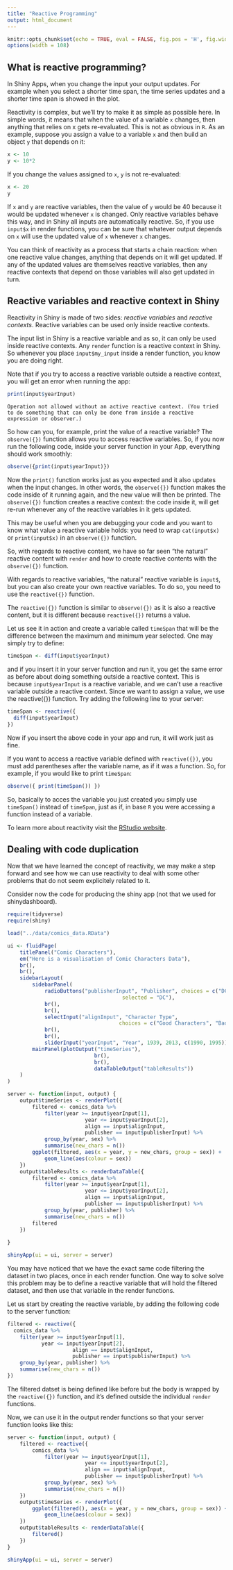 ```yaml
---
title: "Reactive Programming"
output: html_document
---
```


```r
knitr::opts_chunk$set(echo = TRUE, eval = FALSE, fig.pos = 'H', fig.width = 4, fig.height = 3)
options(width = 108)
```


## What is reactive programming?

In Shiny Apps, when you change the input your output updates. For example when you select a shorter time span, the time series updates and a shorter time span is showed in the plot.

Reactivity is complex, but we'll try to make it as simple as possible here. In simple words, it means that when the value of a variable `x` changes, then anything that relies on x gets re-evaluated. This is not as obvious in `R`. As an example, suppose you assign a value to a variable `x` and then build an object `y` that depends on it:

```r
x <- 10
y <- 10*2
```

If you change the values assigned to `x`, `y` is not re-evaluated:


```r
x <- 20
y
```

If `x` and `y` are reactive variables, then the value of `y` would be 40 because it would be updated whenever `x` is changed. Only reactive variables behave this way, and in Shiny all inputs are automatically reactive. So, if you use `input$x` in render functions, you can be sure that whatever output depends on `x` will use the updated value of `x` whenever `x` changes.


You can think of reactivity as a process that starts a chain reaction: when one reactive value changes, anything that depends on it will get updated. If any of the updated values are themselves reactive variables, then any reactive contexts that depend on those variables will also get updated in turn. 


## Reactive variables and reactive context in Shiny

Reactivity in Shiny is made of two sides: _reactive variables_ and _reactive contexts_. Reactive variables can be used only inside reactive contexts.


The input list in Shiny is a reactive variable and as so, it can only be used inside reactive contexts. Any `render` function is a reactive context in Shiny. So whenever you place `input$my_input` inside a render function, you know you are doing right. 


Note that if you try to access a reactive variable outside a reactive context, you will get an error when running the app:

```r
print(input$yearInput)
```

`Operation not allowed without an active reactive context. (You tried to do something that can only be done from inside a reactive expression or observer.)`

So how can you, for example, print the value of a reactive variable? The `observe({})` function allows you to access reactive variables. So, if you now run the following code, inside your server function in your App, everything should work smoothly:

```r
observe({print(input$yearInput)})
```


Now the `print()` function works just as you expected and it also updates when the input changes. In other words, the `observe({})` function makes the code inside of it running again, and the new value will then be printed. The `observe({})` function creates a reactive context: the code inside it, will get re-run whenever any of the reactive variables in it gets updated.


This may be useful when you are debugging your code and you want to know what value a reactive variable holds: you need to wrap `cat(input$x)` or `print(input$x)` in an `observe({})` function.


So, with regards to reactive content, we have so far seen "the natural" reactive content with `render` and how to create reactive contents with the `observe({})` function.

<!-- todo: correct the terminology here -->

With regards to reactive variables, "the natural" reactive variable is `input$`, but you can also create your own reactive variables. To do so, you need to use the `reactive({})` function. 


The `reactive({})` function is similar to `observe({})` as it is also a reactive content, but it is different because `reactive({})` returns a value.


Let us see it in action and create a variable called `timeSpan` that will be the difference between the maximum and minimum year selected. One may simply try to define:

```r

timeSpan <- diff(input$yearInput)

```

and if you insert it in your server function and run it, you get the same error as before about doing something outside a reactive context. This is because `input$yearInput` is a reactive variable, and we can’t use a reactive variable outside a reactive context. Since we want to assign a value, we use the reactive({}) function. Try adding the following line to your server:

```r
timeSpan <- reactive({
  diff(input$yearInput)
})
```

Now if you insert the above code in your app and run, it will work just as fine. 

If you want to access a reactive variable defined with `reactive({})`, you must add parentheses after the variable name, as if it was a function. So, for example, if you would like to print `timeSpan`:

```r
observe({ print(timeSpan()) })
```

So, basically to acces the variable you just created you simply use `timeSpan()` instead of `timeSpan`, just as if, in base `R` you were accessing a function instead of a variable.


To learn more about reactivity visit the [RStudio website](https://shiny.rstudio.com/articles/reactivity-overview.html).


## Dealing with code duplication

Now that we have learned the concept of reactivity, we may make a step forward and see how we can use reactivity to deal with some other problems that do not seem explicitely related to it.


Consider now the code for producing the shiny app (not that we used for shinydashboard). 

```r


require(tidyverse)
require(shiny)

load("../data/comics_data.RData")

ui <- fluidPage(
	titlePanel("Comic Characters"),
	em("Here is a visualisation of Comic Characters Data"), 
	br(), 
	br(),
	sidebarLayout(
		sidebarPanel(
			radioButtons("publisherInput", "Publisher", choices = c("DC", "Marvel"),
									 selected = "DC"),
			br(),
			br(),
			selectInput("alignInput", "Character Type",
									choices = c("Good Characters", "Bad Characters", "Neutral Characters")),
			br(),
			br(),
			sliderInput("yearInput", "Year", 1939, 2013, c(1990, 1995))),
		mainPanel(plotOutput("timeSeries"),
							br(),
							br(),
							dataTableOutput("tableResults"))
	)
)

server <- function(input, output) {
	output$timeSeries <- renderPlot({
		filtered <- comics_data %>% 
			filter(year >= input$yearInput[1],
						 year <= input$yearInput[2],
						 align == input$alignInput,
						 publisher == input$publisherInput) %>%
			group_by(year, sex) %>%
			summarise(new_chars = n())
		ggplot(filtered, aes(x = year, y = new_chars, group = sex)) +
			geom_line(aes(colour = sex))
	})
	output$tableResults <- renderDataTable({
		filtered <- comics_data %>% 
			filter(year >= input$yearInput[1],
						 year <= input$yearInput[2],
						 align == input$alignInput,
						 publisher == input$publisherInput) %>%
			group_by(year, publisher) %>%
			summarise(new_chars = n())
		filtered
	})
	
}

shinyApp(ui = ui, server = server)
```


You may have noticed that we have the exact same code filtering the dataset in two places, once in each render function. One way to solve solve this problem may be to define a reactive variable that will hold the filtered dataset, and then use that variable in the render functions.

Let us start by creating the reactive variable, by adding the following code to the server function:

<!-- todo: Here add the function before the reactive (app2-function) only server modified-->

```r
filtered <- reactive({
  comics_data %>% 
    filter(year >= input$yearInput[1],
           year <= input$yearInput[2],
					 align == input$alignInput,
					 publisher == input$publisherInput) %>%
    group_by(year, publisher) %>%
    summarise(new_chars = n())
})
```

The filtered datset is being defined like before but the body is wrapped by the `reactive({})` function, and it’s defined outside the individual `render` functions. 

Now, we can use it in the output render functions so that your server function looks like this:

```r

server <- function(input, output) {
	filtered <- reactive({
		comics_data %>% 
			filter(year >= input$yearInput[1],
						 year <= input$yearInput[2],
						 align == input$alignInput,
						 publisher == input$publisherInput) %>%
			group_by(year, sex) %>%
			summarise(new_chars = n())
	})
	output$timeSeries <- renderPlot({
		ggplot(filtered(), aes(x = year, y = new_chars, group = sex)) +
			geom_line(aes(colour = sex))
	})
	output$tableResults <- renderDataTable({
		filtered()
	})
}

shinyApp(ui = ui, server = server)
```

<!-- 

Questo file lo chiamerei 06-02-reactive.Rmd

add app1-isolate.R

add app3-eventReactive.R 

---

Nuovo file 06-03-observe.Rmd

add app4-observeEvent-and-reactiveValues.R

add app5-observe.R

-->

